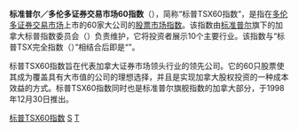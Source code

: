 {{Unreferenced|time=2020-08-09T23:30:34+00:00}}
'''标准普尔／多伦多证券交易市场60指数'''（{{Lang-en|S&P/TSX 60 Index}}），简称“标普TSX60指数”，是指在[[多伦多证券交易市场|多伦多证券交易市场]]上市的60家大公司的[[股價指數|股票市场指数]]。该指数由[[标准普尔|标准普尔]]旗下的加拿大标普指数委员会（{{lang|en|Canadian S&P Index Committee}}）负责维护，它将投资者展示10个主要行业。该指数与“标普TSX完全指数（{{lang|en|S&P/TSX Completion Index}}）”相结合后即是“{{Link-en|标普TSX综合指数|S&P/TSX Composite Index}}”。

标普TSX60指数旨在代表加拿大证券市场领头行业的领先公司。它的60只股票使其成为覆盖具有大市值的公司的理想选择，并且是实现加拿大股权投资的一种成本效益的方式。标普TSX60指数同时也是标准普尔旗舰指数{{Link-en|标普全球1200指数|S&P Global 1200}}的加拿大部分，于1998年12月30日推出。

{{标普TSX60指数}}

[[Category:标普TSX60指数|]]
[[Category:加拿大股市指数|S]]
[[Category:标普道琼斯指数|T]]